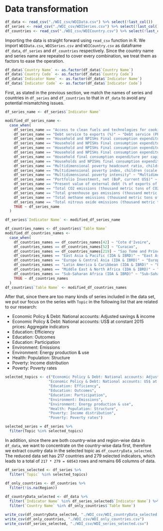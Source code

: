 # Data transformation

```r

df_data <- read_csv("./WDI_csv/WDIData.csv") %>% select(!last_col())
df_series <- read_csv("./WDI_csv/WDISeries.csv") %>% select(!last_col())
df_countries <- read_csv("./WDI_csv/WDICountry.csv") %>% select(!last_col())

```

Importing the data is straight forward using `read_csv` function in R. We import `WDIData.csv`, `WDISeries.csv` and `WDICountry.csv` as dataframe `df_data`, `df_series` and `df_countries` respectively. Since the country name and series name are repeated to cover every combination, we treat them as factors to ease the operation.

```r
df_data$`Country Name` <- as.factor(df_data$`Country Name`)
df_data$`Country Code` <- as.factor(df_data$`Country Code`)
df_data$`Indicator Name` <- as.factor(df_data$`Indicator Name`)
df_data$`Indicator Code` <- as.factor(df_data$`Indicator Code`)
```

First, as stated in the previous section, we match the names of series and countries in `df_series` and `df_countries` to that in `df_data` to avoid any potential mismatching issues.

```r
df_series_name <- df_series$`Indicator Name`

modified_df_series_name <- 
  case_when(
    df_series_name == "Access to clean fuels and technologies for cooking  (% of population)" ~ "Access to clean fuels and technologies for cooking (% of population)",
    df_series_name == "Debt service to exports (%)" ~ "Debt service (PPG and IMF only, % of exports of goods, services and primary income)",
    df_series_name == "Household and NPISHs Final consumption expenditure (annual % growth)" ~ "Households and NPISHs Final consumption expenditure (annual % growth)",
    df_series_name == "Household and NPISHs Final consumption expenditure (constant LCU)" ~ "Households and NPISHs Final consumption expenditure (constant LCU)",
    df_series_name == "Household and NPISHs Final consumption expenditure (current LCU)" ~ "Households and NPISHs Final consumption expenditure (current LCU)",
    df_series_name == "Household and NPISHs Final consumption expenditure (current US$)" ~ "Households and NPISHs Final consumption expenditure (current US$)",
    df_series_name == "Household final consumption expenditure per capita growth (annual %)" ~ "Households and NPISHs Final consumption expenditure per capita growth (annual %)",
    df_series_name == "Households and NPISHs final consumption expenditure per capita (constant 2015 US$)" ~ "Households and NPISHs Final consumption expenditure per capita (constant 2015 US$)",
    df_series_name == "Multidimensional poverty headcount ratio, children (% of child population)" ~ "Multidimensional poverty headcount ratio, children (% of population ages 0-17)",
    df_series_name == "Multidimensional poverty index, children (scale 0-1)" ~ "Multidimensional poverty index, children (population ages 0-17) (scale 0-1)",
    df_series_name == "Multidimensional poverty intensity" ~ "Multidimensional poverty intensity (average share of deprivations experienced by the poor)",
    df_series_name == "Portfolio Investment, net (BoP, current US$)" ~ "Portfolio investment, net (BoP, current US$)",
    df_series_name == "Present value of external debt (% of exports of goods, services and income)" ~ "Present value of external debt (% of exports of goods, services and primary income)",
    df_series_name == "Total CO2 emissions (thousand metric tons of CO2 excluding Land-Use Change and Forestry)" ~ "CO2 emissions (kt)",
    df_series_name == "Total greenhouse gas emissions (thousand metric tons of CO2 equivalent excluding Land-Use Change and Forestry)" ~ "Total greenhouse gas emissions (kt of CO2 equivalent)",
    df_series_name == "Total methane emissions (thousand metric tons of CO2 equivalent excluding Land-Use Change and Forestry)" ~ "Methane emissions (kt of CO2 equivalent)",
    df_series_name == "Total nitrous oxide emissions (thousand metric tons of CO2 equivalent excluding Land-Use Change and Forestry)" ~ "Nitrous oxide emissions (thousand metric tons of CO2 equivalent)",
    TRUE ~ df_series_name
  )

df_series$`Indicator Name` <- modified_df_series_name
```

```r
df_countries_names <- df_countries$`Table Name`
modified_df_countries_names <- 
  case_when(
    df_countries_names == df_countries_names[42] ~ "Cote d'Ivoire",
    df_countries_names == df_countries_names[52] ~ "Curacao",
    df_countries_names == df_countries_names[219] ~ "Sao Tome and Principe",
    df_countries_names == "East Asia & Pacific (IDA & IBRD)" ~ "East Asia & Pacific (IDA & IBRD countries)",
    df_countries_names == "Europe & Central Asia (IDA & IBRD)" ~ "Europe & Central Asia (IDA & IBRD countries)",
    df_countries_names == "Latin America & Caribbean (IDA & IBRD)" ~ "Latin America & the Caribbean (IDA & IBRD countries)",
    df_countries_names == "Middle East & North Africa (IDA & IBRD)" ~ "Middle East & North Africa (IDA & IBRD countries)",
    df_countries_names == "Sub-Saharan Africa (IDA & IBRD)" ~ "Sub-Saharan Africa (IDA & IBRD countries)",
    TRUE ~ df_countries_names
  )
df_countries$`Table Name` <- modified_df_countries_names
```

After that, since there are too many kinds of series included in the data set, we put our focus on the series with `Topic` in the following list that are related to our research:

- Economic Policy & Debt: National accounts: Adjusted savings & income
- Economic Policy & Debt: National accounts: US$ at constant 2015 prices: Aggregate indicators
- Education: Efficiency
- Education: Outcomes
- Education: Participation
- Environment: Emissions
- Environment: Energy production & use
- Health: Population: Structure
- Poverty: Income distribution
- Poverty: Poverty rates

```r
selected_topics <- c("Economic Policy & Debt: National accounts: Adjusted savings & income",
                    "Economic Policy & Debt: National accounts: US$ at constant 2015 prices: Aggregate indicators",
                    "Education: Efficiency",
                    "Education: Outcomes",
                    "Education: Participation",
                    "Environment: Emissions",
                    "Environment: Energy production & use",
                    "Health: Population: Structure",
                    "Poverty: Income distribution",
                    "Poverty: Poverty rates")

selected_series = df_series %>% 
  filter(Topic %in% selected_topics)
```

In addition, since there are both country-wise and region-wise data in `df_data`, we want to concentrate on the country-wise data first, therefore we extract country data in the selected topic as `df_countryData_selected`. The reduced data set has 217 countries and 279 selected indicators, which leads to a total of `217 * 279 = 60543` rows and remains 66 columns of data.

```r
df_series_selected <- df_series %>% 
  filter(`Topic` %in% selected_topics)

df_only_countries <- df_countries %>% 
  filter(!is.na(Region))
  
df_countryData_selected <- df_data %>% 
  filter(`Indicator Name` %in% df_series_selected$`Indicator Name`) %>% 
  filter(`Country Name` %in% df_only_countries$`Table Name`)

write_csv(df_countryData_selected, "./WDI_csv/WDI_countryData_selected.csv")
write_csv(df_only_countries, "./WDI_csv/WDI_only_countries.csv")
write_csv(df_series_selected, "./WDI_csv/WDI_series_selected.csv")
```
